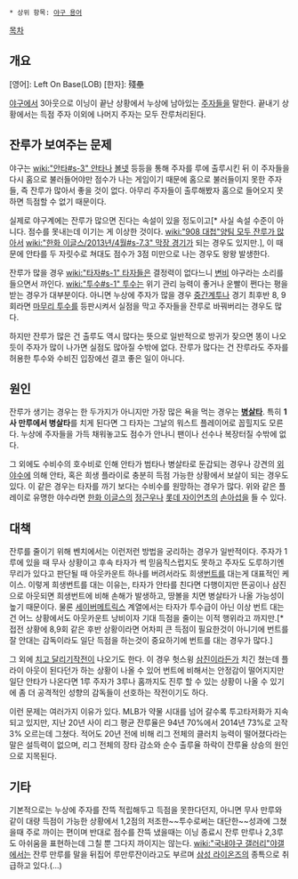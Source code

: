  * 상위 항목: [[야구용어|야구 용어]]

[[목차]]
== 개요 ==
[영어]: Left On Base(LOB)
[한자]: 殘壘

[[야구]]에서 3아웃으로 이닝이 끝난 상황에서 누상에 남아있는 [[주자]]들을 말한다. 끝내기 상황에서는 득점 주자 이외에 나머지 주자는 모두 잔루처리된다.

== 잔루가 보여주는 문제 ==
야구는 [[wiki:"안타#s-3" 안타]]나 [[볼넷]] 등등을 통해 주자를 루에 출루시킨 뒤 이 주자들을 다시 홈으로 불러들어야만 점수가 나는 게임이기 때문에 홈으로 불러들이지 못한 주자들, 즉 잔루가 많아서 좋을 것이 없다. 아무리 주자들이 출루해봤자 홈으로 들어오지 못하면 득점할 수 없기 때문이다.

실제로 야구계에는 잔루가 많으면 진다는 속설이 있을 정도이고[* 사실 속설 수준이 아니다. 점수를 못내는데 이기는 게 이상한 것이다. [[wiki:"908 대첩"양팀 모두 잔루가 많아서]] [[wiki:"한화 이글스/2013년/4월#s-7.3" 막장 경기]]가 되는 경우도 있지만.], 이 때문에 안타를 두 자릿수로 쳐대도 점수가 3점 미만으로 나는 경우도 왕왕 발생한다.

잔루가 많을 경우 [[wiki:"타자#s-1" 타자]]들은 결정력이 없다느니 [[변비]] 야구라는 소리를 들으면서 까인다. [[wiki:"투수#s-1" 투수]]는 위기 관리 능력이 좋거나 운빨이 쩐다는 평을 받는 경우가 대부분이다. 아니면 누상에 주자가 많을 경우 [[중간계투]]나 경기 최후반 8, 9회라면 [[마무리 투수]]를 등판시켜서 실점을 막고 주자들을 잔루로 바꿔버리는 경우도 많다.

하지만 잔루가 많은 건 출루도 역시 많다는 뜻으로 일반적으로 방귀가 잦으면 똥이 나오듯이 주자가 많이 나가면 실점도 많아질 수밖에 없다. 잔루가 많다는 건 잔루라도 주자를 허용한 투수와 수비진 입장에선 결코 좋은 일이 아니다.

== 원인 ==
잔루가 생기는 경우는 한 두가지가 아니지만 가장 많은 욕을 먹는 경우는 '''[[병살타]]'''. 특히 '''1사 만루에서 병살타'''를 치게 된다면 그 타자는 그날의 워스트 플레이어로 꼽힐지도 모른다. 누상에 주자들을 가득 채워놓고도 점수가 안나니 팬이나 선수나 복장터질 수밖에 없다.

그 외에도 수비수의 호수비로 인해 안타가 범타나 병살타로 둔갑되는 경우나 강견의 [[외야수]]에 의해 안타, 혹은 희생 플라이로 충분히 득점 가능한 상황에서 보살이 되는 경우도 있다. 이 같은 경우는 타자를 까기 보다는 수비수를 원망하는 경우가 많다. 위와 같은 플레이로 유명한 야수라면 [[한화 이글스]]의 [[정근우]]나 [[롯데 자이언츠]]의 [[손아섭]]을 들 수 있다.

== 대책 ==
잔루를 줄이기 위해 벤치에서는 이런저런 방법을 궁리하는 경우가 일반적이다. 주자가 1루에 있을 때 무사 상황이고 후속 타자가 썩 믿음직스럽지도 못하고 주자도 도루하기엔 무리가 있다고 판단될 때 아웃카운트 하나를 버려서라도 희생[[번트]]를 대는게 대표적인 케이스. 이렇게 희생번트를 대는 이유는, 타자가 안타를 친다면 다행이지만 뜬공이나 삼진으로 아웃되면 희생번트에 비해 손해가 발생하고, 땅볼을 치면 병살타가 나올 가능성이 높기 때문이다. 물론 [[세이버메트릭스]] 계열에서는 타자가 투수급이 아닌 이상 번트 대는건 어느 상황에서도 아웃카운트 낭비이자 기대 득점을 줄이는 이적 행위라고 까지만.[* 접전 상황에 8,9회 같은 후반 상황이라면 어차피 큰 득점이 필요한것이 아니기에 번트를 잘 안대는 감독이라도 일단 득점을 하는것이 중요하기에 번트를 대는 경우가 많다.]

그 외에 [[치고 달리기]]작전이 나오기도 한다. 이 경우 헛스윙 [[삼진]]이라든가 치긴 쳤는데 플라이 아웃이 된다던가 하는 상황이 나올 수 있어 번트에 비해서는 안정감이 떨어지지만 일단 안타가 나온다면 1루 주자가 3루나 홈까지도 진루 할 수 있는 상황이 나올 수 있기에 좀 더 공격적인 성향의 감독들이 선호하는 작전이기도 하다.

이런 문제는 여러가지 이유가 있다. MLB가 약물 시대를 넘어 갈수록 투고타저화가 지속되고 있지만, 지난 20년 사이 리그 평균 잔루율은 94년 70%에서 2014년 73%로 고작 3% 오르는데 그쳤다. 적어도 20년 전에 비해 리그 전체의 클러치 능력이 떨어졌다라는 말은 설득력이 없으며, 리그 전체의 장타 감소와 순수 출루율 하락이 잔루율 상승의 원인으로 지목된다.

== 기타 ==
기본적으로는 누상에 주자를 잔뜩 적립해두고 득점을 못한다던지, 아니면 무사 만루와 같이 대량 득점이 가능한 상황에서 1,2점의 저조한~~투수로써는 대단한~~성과에 그쳤을때 주로 까이는 편이며 반대로 점수를 잔뜩 냈을때는 이닝 종료시 잔루 만루나 2,3루도 아쉬움을 표현하는데 그칠 뿐 그다지 까이지는 않는다.
[[wiki:"국내야구 갤러리"야갤]]에서는 잔루 만루를 말을 뒤집어 루만루잔이라고도 부르며 [[삼성 라이온즈]]의 종특으로 취급하고 있다.(...)
